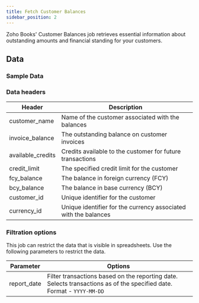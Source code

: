 ```yaml
---
title: Fetch Customer Balances
sidebar_position: 2
---
```



Zoho Books' Customer Balances job retrieves essential information about outstanding amounts and financial standing for your customers.

<AddJob
  template="gsheet_zoho_books_db_get_customer_balances"
/>


## Data

### Sample Data

<Gsheet
  src="https://docs.google.com/spreadsheets/d/1-gX-uq5YrTW-6gQJYM-mNXitEOfJLTiQCvPtV8CR1Yc/edit#gid=2111443283"
/>


### Data headers

| Header             | Description                                             |
|--------------------|---------------------------------------------------------|
| customer_name      | Name of the customer associated with the balances        |
| invoice_balance    | The outstanding balance on customer invoices             |
| available_credits  | Credits available to the customer for future transactions|
| credit_limit       | The specified credit limit for the customer              |
| fcy_balance        | The balance in foreign currency (FCY)                   |
| bcy_balance        | The balance in base currency (BCY)                       |
| customer_id        | Unique identifier for the customer                       |
| currency_id        | Unique identifier for the currency associated with the balances |




### Filtration options

This job can restrict the data that is visible in spreadsheets. Use the following parameters to restrict the data.

| Parameter | Options |
|----|----|                                                                                  
| report_date | Filter transactions based on the reporting date. Selects transactions as of the specified date. Format - `YYYY-MM-DD` |


<!---
## Others

### Similar jobs

Similar sort of data can be achieved by using get accounting transaction job and filtering it by invoice type. 

### Reports that use this job

Here are some of the report templates that use this job: 
-->
